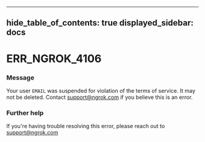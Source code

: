 

---
hide_table_of_contents: true
displayed_sidebar: docs
---


# ERR_NGROK_4106

### Message
Your user `EMAIL` was suspended for violation of the terms of service. It may not be deleted. Contact support@ngrok.com if you believe this is an error.

<ErrorDetails />



### Further help
If you're having trouble resolving this error, please reach out to [support@ngrok.com](mailto:support@ngrok.com?subject=Help%20with%20ERR_NGROK_4106)

